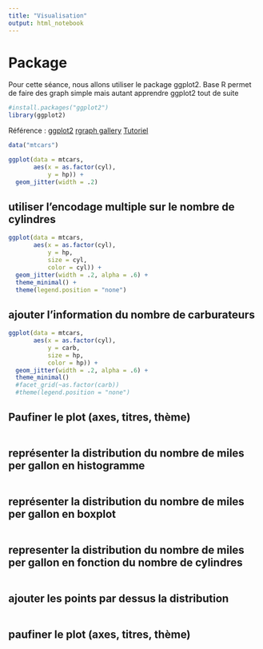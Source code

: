 ```yaml
---
title: "Visualisation"
output: html_notebook
---
```


# Package
Pour cette séance, nous allons utiliser le package ggplot2.
Base R permet de faire des graph simple mais autant apprendre ggplot2 tout de suite

```r
#install.packages("ggplot2")
library(ggplot2)
```



Référence : 
[ggplot2](https://ggplot2.tidyverse.org/)
[rgraph gallery](https://www.r-graph-gallery.com/)
[Tutoriel](http://r-statistics.co/ggplot2-Tutorial-With-R.html)

```r
data("mtcars")

ggplot(data = mtcars, 
       aes(x = as.factor(cyl),
           y = hp)) + 
  geom_jitter(width = .2)
```


## utiliser l'encodage multiple sur le nombre de cylindres

```r
ggplot(data = mtcars, 
       aes(x = as.factor(cyl),
           y = hp, 
           size = cyl,
           color = cyl)) + 
  geom_jitter(width = .2, alpha = .6) +
  theme_minimal() +
  theme(legend.position = "none")
```

## ajouter l'information du nombre de carburateurs

```r

ggplot(data = mtcars, 
       aes(x = as.factor(cyl),
           y = carb, 
           size = hp,
           color = hp)) + 
  geom_jitter(width = .2, alpha = .6) +
  theme_minimal() 
  #facet_grid(~as.factor(carb))
  #theme(legend.position = "none")
```

## Paufiner le plot (axes, titres, thème)

```r


```

## représenter la distribution du nombre de miles per gallon en histogramme

```r

```

## représenter la distribution du nombre de miles per gallon en boxplot

```r

```

## representer la distribution du nombre de miles per gallon en fonction du nombre de cylindres

```r

```

## ajouter les points par dessus la distribution

```r

```


## paufiner le plot (axes, titres, thème)

